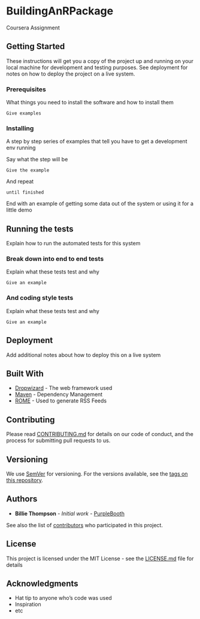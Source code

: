 # BuildingAnRPackage
Coursera Assignment

## Getting Started

These instructions will get you a copy of the project up and running on your local machine for development and testing purposes. See deployment for notes on how to deploy the project on a live system.

### Prerequisites

What things you need to install the software and how to install them

```
Give examples
```

### Installing

A step by step series of examples that tell you have to get a development env running

Say what the step will be

```
Give the example
```

And repeat

```
until finished
```

End with an example of getting some data out of the system or using it for a little demo

## Running the tests

Explain how to run the automated tests for this system

### Break down into end to end tests

Explain what these tests test and why

```
Give an example
```

### And coding style tests

Explain what these tests test and why

```
Give an example
```

## Deployment

Add additional notes about how to deploy this on a live system

## Built With

* [Dropwizard](http://www.dropwizard.io/1.0.2/docs/) - The web framework used
* [Maven](https://maven.apache.org/) - Dependency Management
* [ROME](https://rometools.github.io/rome/) - Used to generate RSS Feeds

## Contributing

Please read [CONTRIBUTING.md](https://gist.github.com/PurpleBooth/b24679402957c63ec426) for details on our code of conduct, and the process for submitting pull requests to us.

## Versioning

We use [SemVer](http://semver.org/) for versioning. For the versions available, see the [tags on this repository](https://github.com/your/project/tags). 

## Authors

* **Billie Thompson** - *Initial work* - [PurpleBooth](https://github.com/PurpleBooth)

See also the list of [contributors](https://github.com/your/project/contributors) who participated in this project.

## License

This project is licensed under the MIT License - see the [LICENSE.md](LICENSE.md) file for details

## Acknowledgments

* Hat tip to anyone who's code was used
* Inspiration
* etc
